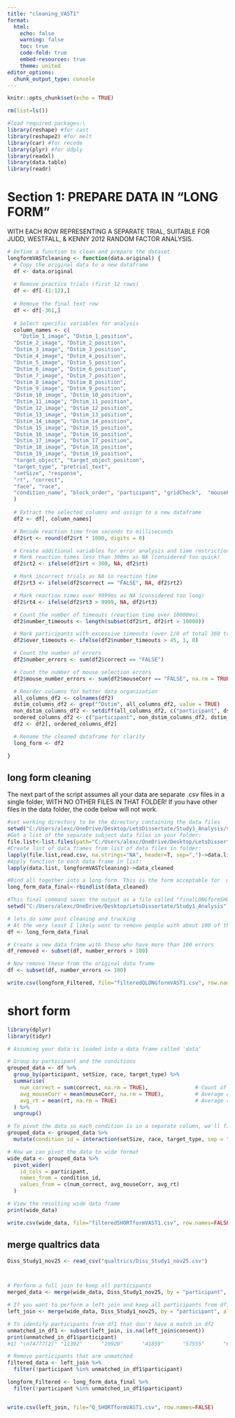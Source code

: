 ```yaml
---
title: "cleaning_VAST1"
format:
  html:
    echo: false
    warning: false
    toc: true
    code-fold: true
    embed-resources: true
    theme: united 
editor_options: 
  chunk_output_type: console
---
```


```r
knitr::opts_chunk$set(echo = TRUE)

rm(list=ls()) 

#load required packages:\
library(reshape) #for cast
library(reshape2) #for melt
library(car) #for recode
library(plyr) #for ddply
library(readxl)
library(data.table)
library(readr)

```

# Section 1: PREPARE DATA IN "LONG FORM"

WITH EACH ROW REPRESENTING A SEPARATE TRIAL, SUITABLE FOR JUDD,
WESTFALL, & KENNY 2012 RANDOM FACTOR ANALYSIS.

```r
# Define a function to clean and prepare the dataset
longformVASTcleaning <- function(data.original) {
  # Copy the original data to a new dataframe
  df <- data.original
  
  # Remove practice trials (first 12 rows)
  df <- df[-(1:12),]
  
  # Remove the final text row
  df <- df[-361,]
  
  # Select specific variables for analysis
  column_names <- c(
    "Dstim_1_image", "Dstim_1_position",
  "Dstim_2_image", "Dstim_2_position",
  "Dstim_3_image", "Dstim_3_position",
  "Dstim_4_image", "Dstim_4_position",
  "Dstim_5_image", "Dstim_5_position",
  "Dstim_6_image", "Dstim_6_position",
  "Dstim_7_image", "Dstim_7_position",
  "Dstim_8_image", "Dstim_8_position",
  "Dstim_9_image", "Dstim_9_position",
  "Dstim_10_image", "Dstim_10_position",
  "Dstim_11_image", "Dstim_11_position",
  "Dstim_12_image", "Dstim_12_position",
  "Dstim_13_image", "Dstim_13_position",
  "Dstim_14_image", "Dstim_14_position",
  "Dstim_15_image", "Dstim_15_position",
  "Dstim_16_image", "Dstim_16_position",
  "Dstim_17_image", "Dstim_17_position",
  "Dstim_18_image", "Dstim_18_position",
  "Dstim_19_image", "Dstim_19_position",
  "target_object", "target_object_position",
  "target_type", "pretrial_text",
  "setSize", "response",
  "rt", "correct",
  "face", "race",
  "condition_name", "block_order", "participant", "gridCheck",	"mouseRT",	"mouseCorr",	"Tnum_position",	"Dnum_position",	"Dnum2_position","Dnum3_position"	
  )
  
  # Extract the selected columns and assign to a new dataframe
  df2 <- df[, column_names]

  # Recode reaction time from seconds to milliseconds
  df2$rt <- round(df2$rt * 1000, digits = 0)

  # Create additional variables for error analysis and time restrictions
  # Mark reaction times less than 300ms as NA (considered too quick)
  df2$rt2 <- ifelse(df2$rt < 300, NA, df2$rt)

  # Mark incorrect trials as NA in reaction time
  df2$rt3 <- ifelse(df2$correct == "FALSE", NA, df2$rt2)

  # Mark reaction times over 9999ms as NA (considered too long)
  df2$rt4 <- ifelse(df2$rt3 > 9999, NA, df2$rt3)

  # Count the number of timeouts (reaction time over 10000ms)
  df2$number_timeouts <- length(subset(df2$rt, df2$rt > 10000))

  # Mark participants with excessive timeouts (over 1/8 of total 360 trials)
  df2$over_timeouts <- ifelse(df2$number_timeouts > 45, 1, 0)

  # Count the number of errors
  df2$number_errors <- sum(df2$correct == "FALSE")

  # Count the number of mouse selection errors
  df2$mouse_number_errors <- sum(df2$mouseCorr == "FALSE", na.rm = TRUE)

  # Reorder columns for better data organization
  all_columns_df2 <- colnames(df2)
  dstim_columns_df2 <- grep("^Dstim", all_columns_df2, value = TRUE)
  non_dstim_columns_df2 <- setdiff(all_columns_df2, c("participant", dstim_columns_df2))
  ordered_columns_df2 <- c("participant", non_dstim_columns_df2, dstim_columns_df2)
  df2 <- df2[, ordered_columns_df2]

  # Rename the cleaned dataframe for clarity
  long_form <- df2

}

```


## long form cleaning

The next part of the script assumes all your data are separate .csv
files in a single folder, WITH NO OTHER FILES IN THAT FOLDER! If you
have other files in the data folder, the code below will not work.

```r
#set working directory to be the directory containing the data files
setwd("C:/Users/alexc/OneDrive/Desktop/LetsDissertate/Study1_Analysis/VAST1")
#Get a list of the separate subject data files in your folder:
file.list<-list.files(path="C:/Users/alexc/OneDrive/Desktop/LetsDissertate/Study1_Analysis/VAST1")
#Create list of data frames from list of data files in folder:
lapply(file.list,read.csv, na.strings="NA", header=T, sep=",")->data.list
#Apply function to each data frame in list:
lapply(data.list, longformVASTcleaning)->data_cleaned

#Bind all together into a long-form. This is the form acceptable for  multilevel modeling treating stimuli as random factors (as recommended by Judd et al., 2012, JPSP). 
long_form_data_final<-rbindlist(data_cleaned)

#This final command saves the output as a file called "finalLONGformSHOOTERdata.csv" in the directory specified below. Note that if you write the .csv file to the same folder containing all your data files, you will need to delete the file before trying to run the script again (otherwise it will try to read the final data file as a subject's data):
setwd("C:/Users/alexc/OneDrive/Desktop/LetsDissertate/Study1_Analysis")

# lets do some post cleaning and tracking 
# At the very least I likely want to remove people with about 100 of the 360 of the responses incorrect and store them in a list. 
df <- long_form_data_final

# Create a new data frame with those who have more than 100 errors
df_removed <- subset(df, number_errors > 100)

# Now remove these from the original data frame
df <- subset(df, number_errors <= 100)

write.csv(longform_Filtered, file="filteredQLONGformVAST1.csv", row.names=FALSE)


```

# short form 

```r
library(dplyr)
library(tidyr)

# Assuming your data is loaded into a data frame called 'data'

# Group by participant and the conditions
grouped_data <- df %>%
  group_by(participant, setSize, race, target_type) %>%
  summarise(
    num_correct = sum(correct, na.rm = TRUE),               # Count of correct responses
    avg_mouseCorr = mean(mouseCorr, na.rm = TRUE),          # Average of mouseCorr
    avg_rt = mean(rt, na.rm = TRUE)                         # Average response time
  ) %>%
  ungroup()

# To pivot the data so each condition is in a separate column, we'll first need to create a unique identifier for each condition
grouped_data <- grouped_data %>%
  mutate(condition_id = interaction(setSize, race, target_type, sep = "_"))

# Now we can pivot the data to wide format
wide_data <- grouped_data %>%
  pivot_wider(
    id_cols = participant,
    names_from = condition_id,
    values_from = c(num_correct, avg_mouseCorr, avg_rt)
  )

# View the resulting wide data frame
print(wide_data)

write.csv(wide_data, file="filteredSHORTformVAST1.csv", row.names=FALSE)

```

## merge qualtrics data
```r
Diss_Study1_nov25 <- read_csv("qualtrics/Diss_Study1_nov25.csv")



# Perform a full join to keep all participants
merged_data <- merge(wide_data, Diss_Study1_nov25, by = "participant", all = TRUE)

# If you want to perform a left join and keep all participants from df1
left_join <- merge(wide_data, Diss_Study1_nov25, by = "participant", all.x = TRUE)

# To identify participants from df1 that don't have a match in df2
unmatched_in_df1 <- subset(left_join, is.na(left_join$consent))
print(unmatched_in_df1$participant)
#1] "\n74777(2)" "11392"      "19920"      "41859"      "57555"      "62337"      "94874(2)"  

# Remove participants that are unmatched
filtered_data <- left_join %>%
  filter(!participant %in% unmatched_in_df1$participant)

longform_Filtered <- long_form_data_final %>%
  filter(!participant %in% unmatched_in_df1$participant)


write.csv(left_join, file="Q_SHORTformVAST1.csv", row.names=FALSE)
```

